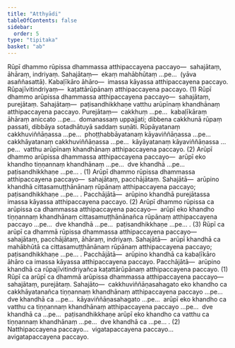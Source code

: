```yaml
---
title: "Atthyādi"
tableOfContents: false
sidebar:
  order: 5
type: "tipitaka"
basket: "ab"
---
```



<DynamicBreadcrumb />

<Division number="125">

<Paragraph number="829">
Rūpī dhammo rūpissa dhammassa atthipaccayena paccayo—  sahajātaṃ, āhāraṃ, indriyaṃ. <Emphasis>Sahajātaṃ</Emphasis>—  ekaṃ mahābhūtaṃ …pe…  (yāva asaññasattā). <Emphasis>Kabaḷīkāro āhāro</Emphasis>—  imassa kāyassa atthipaccayena paccayo. <Emphasis>Rūpajīvitindriyaṃ</Emphasis>—  kaṭattārūpānaṃ atthipaccayena paccayo. (1)
</Paragraph>

<Paragraph number="830">
Rūpī dhammo arūpissa dhammassa atthipaccayena paccayo—  sahajātaṃ, purejātaṃ. <Emphasis>Sahajātaṃ</Emphasis>—  paṭisandhikkhaṇe vatthu arūpīnaṃ khandhānaṃ atthipaccayena paccayo. <Emphasis>Purejātaṃ</Emphasis>—  cakkhuṃ …pe…  kabaḷīkāraṃ āhāraṃ aniccato …pe…  domanassaṃ uppajjati; dibbena cakkhunā rūpaṃ passati, dibbāya sotadhātuyā saddaṃ suṇāti. Rūpāyatanaṃ cakkhuviññāṇassa …pe…  phoṭṭhabbāyatanaṃ kāyaviññāṇassa …pe…  cakkhāyatanaṃ cakkhuviññāṇassa …pe…  kāyāyatanaṃ kāyaviññāṇassa …pe…  vatthu arūpīnaṃ khandhānaṃ atthipaccayena paccayo. (2)
</Paragraph>

</Division>
<Division number="126">

<Paragraph number="831">
Arūpī dhammo arūpissa dhammassa atthipaccayena paccayo—  arūpī eko khandho tiṇṇannaṃ khandhānaṃ …pe…  dve khandhā …pe…  paṭisandhikkhaṇe …pe… . (1)
</Paragraph>

<Paragraph number="832">
Arūpī dhammo rūpissa dhammassa atthipaccayena paccayo—  sahajātaṃ, pacchājātaṃ. <Emphasis>Sahajātā</Emphasis>—  arūpino khandhā cittasamuṭṭhānānaṃ rūpānaṃ atthipaccayena paccayo; paṭisandhikkhaṇe …pe… . <Emphasis>Pacchājātā</Emphasis>—  arūpino khandhā purejātassa imassa kāyassa atthipaccayena paccayo. (2)
</Paragraph>

<Paragraph number="833">
Arūpī dhammo rūpissa ca arūpissa ca dhammassa atthipaccayena paccayo—  arūpī eko khandho tiṇṇannaṃ khandhānaṃ cittasamuṭṭhānānañca rūpānaṃ atthipaccayena paccayo …pe…  dve khandhā …pe…  paṭisandhikkhaṇe …pe… . (3)
</Paragraph>

</Division>
<Division number="127">

<Paragraph number="834">
Rūpī ca arūpī ca dhammā rūpissa dhammassa atthipaccayena paccayo—  sahajātaṃ, pacchājātaṃ, āhāraṃ, indriyaṃ. <Emphasis>Sahajātā</Emphasis>—  arūpī khandhā ca mahābhūtā ca cittasamuṭṭhānānaṃ rūpānaṃ atthipaccayena paccayo; paṭisandhikkhaṇe …pe… . <Emphasis>Pacchājātā</Emphasis>—  arūpino khandhā ca kabaḷīkāro āhāro ca imassa kāyassa atthipaccayena paccayo. <Emphasis>Pacchājātā</Emphasis>—  arūpino khandhā ca rūpajīvitindriyañca kaṭattārūpānaṃ atthipaccayena paccayo. (1)
</Paragraph>

<Paragraph number="835">
Rūpī ca arūpī ca dhammā arūpissa dhammassa atthipaccayena paccayo—  sahajātaṃ, purejātaṃ. <Emphasis>Sahajāto</Emphasis>—  cakkhuviññāṇasahagato eko khandho ca cakkhāyatanañca tiṇṇannaṃ khandhānaṃ atthipaccayena paccayo …pe…  dve khandhā ca …pe…  kāyaviññāṇasahagato …pe…  arūpī eko khandho ca vatthu ca tiṇṇannaṃ khandhānaṃ atthipaccayena paccayo …pe…  dve khandhā ca …pe…  paṭisandhikkhaṇe arūpī eko khandho ca vatthu ca tiṇṇannaṃ khandhānaṃ …pe…  dve khandhā ca …pe… . (2)
</Paragraph>

<Paragraph number="836">
Natthipaccayena paccayo…  vigatapaccayena paccayo…  avigatapaccayena paccayo.
</Paragraph>
</Division>